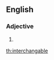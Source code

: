 ==English==

===Adjective===
{{head|en|misspelling}}

# {{misspelling of|interchangeable|lang=en}}

[[th:interchangable]]